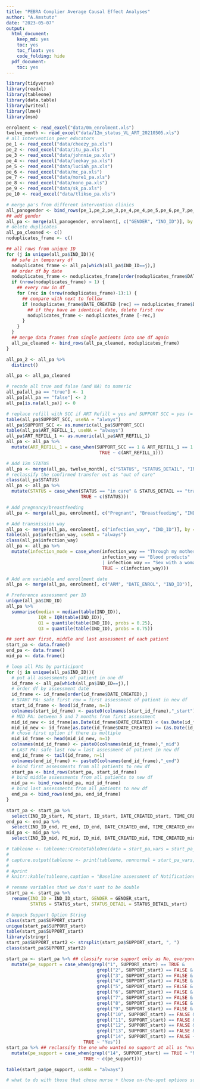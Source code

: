 ```yaml
---
title: "PEBRA Complier Average Causal Effect Analyses"
author: "A.Amstutz"
date: "2023-05-07"
output:
  html_document:
    keep_md: yes
    toc: yes
    toc_float: yes
    code_folding: hide
  pdf_document:
    toc: yes
---
```


```r
library(tidyverse)
library(readxl)
library(tableone)
library(data.table)
library(writexl)
library(lme4)
library(msm)

```

```r
enrolment <- read_excel("data/0m_enrolment.xls")
twelve_month <- read_excel("data/12m_status_VL_ART_20210505.xls")
# all intervention peer educators
pe_1 <- read_excel("data/cheezy_pa.xls")
pe_2 <- read_excel("data/itu_pa.xls")
pe_3 <- read_excel("data/johnnie_pa.xls")
pe_4 <- read_excel("data/leekay_pa.xls")
pe_5 <- read_excel("data/luciah_pa.xls")
pe_6 <- read_excel("data/mc_pa.xls")
pe_7 <- read_excel("data/more1_pa.xls")
pe_8 <- read_excel("data/nono_pa.xls")
pe_9 <- read_excel("data/sk_pa.xls")
pe_10 <- read_excel("data/tlikso_pa.xls")

```

```r
# merge pa's from different intervention clinics
all_panogender <- bind_rows(pe_1,pe_2,pe_3,pe_4,pe_4,pe_5,pe_6,pe_7,pe_8,pe_9,pe_10)
## add gender
all_pa <- merge(all_panogender, enrolment[, c("GENDER", "IND_ID")], by = "IND_ID")
# delete duplicates
all_pa_cleaned <- c()
noduplicates_frame <- c()

## all rows from unique ID
for (j in unique(all_pa$IND_ID)){
  ## safe in temporary df
  noduplicates_frame <- all_pa[which(all_pa$IND_ID==j),]
  ## order df by date
  noduplicates_frame <- noduplicates_frame[order(noduplicates_frame$DATE_CREATED),]
  if (nrow(noduplicates_frame) > 1) {
    ## every row in df
    for (rec in (nrow(noduplicates_frame)-1):1) {
      ## compare with next to follow
      if (noduplicates_frame$DATE_CREATED [rec] == noduplicates_frame$DATE_CREATED [rec+1]){
        ## if they have an identical date, delete first row
        noduplicates_frame <- noduplicates_frame [-rec,]
      }
    }
  }
  ## merge data frames from single patients into one df again
  all_pa_cleaned <- bind_rows(all_pa_cleaned, noduplicates_frame)
}

all_pa_2 <- all_pa %>% 
  distinct()

all_pa <- all_pa_cleaned

# recode all true and false (and NA) to numeric
all_pa[all_pa == "true"] <- 1
all_pa[all_pa == "false"] <- 2
all_pa[is.na(all_pa)] <- 0

# replace refill with SCC if ART Refill = yes and SUPPORT SCC = yes (= SCC wished and available)
table(all_pa$SUPPORT_SCC, useNA = "always")
all_pa$SUPPORT_SCC <- as.numeric(all_pa$SUPPORT_SCC)
table(all_pa$ART_REFILL_1, useNA = "always")
all_pa$ART_REFILL_1 <- as.numeric(all_pa$ART_REFILL_1)
all_pa <- all_pa %>%
  mutate(ART_REFILL_1 = case_when(SUPPORT_SCC == 1 & ART_REFILL_1 == 1 ~ 6,
                                   TRUE ~ c(ART_REFILL_1)))

# Add 12m STATUS
all_pa <- merge(all_pa, twelve_month[, c("STATUS", "STATUS_DETAIL", "IND_ID")], by = "IND_ID")
# reclassify the confirmed transfer out as "out of care"
class(all_pa$STATUS)
all_pa <- all_pa %>% 
  mutate(STATUS = case_when(STATUS == "in care" & STATUS_DETAIL == "transfer" ~ "out of care",
                            TRUE ~ c(STATUS)))

# Add pregnancy/breastfeeding
all_pa <- merge(all_pa, enrolment[, c("Pregnant", "Breastfeeding", "IND_ID")], by = "IND_ID")

# Add transmission way
all_pa <- merge(all_pa, enrolment[, c("infection_way", "IND_ID")], by = "IND_ID")
table(all_pa$infection_way, useNA = "always")
class(all_pa$infection_way)
all_pa <- all_pa %>% 
  mutate(infection_mode = case_when(infection_way == "Through my mother" ~ "vertical",
                                    infection_way == "Blood products" | infection_way == "Sex with a man" 
                                    | infection_way == "Sex with a woman" ~ "horizontal",
                                    TRUE ~ c(infection_way)))

```

```r
# Add arm variable and enrollment date
all_pa <- merge(all_pa, enrolment[, c("ARM", "DATE_ENROL", "IND_ID")], by = "IND_ID")

# Preference assessment per ID
unique(all_pa$IND_ID)
all_pa %>%
  summarise(median = median(table(IND_ID)),
            IQR = IQR(table(IND_ID)),
            Q1 = quantile(table(IND_ID), probs = 0.25),
            Q3 = quantile(table(IND_ID), probs = 0.75))

## sort our first, middle and last assessment of each patient
start_pa <- data.frame()
end_pa <- data.frame()
mid_pa <- data.frame()

# loop all PAs by participant
for (j in unique(all_pa$IND_ID)){
  # put all assessments of patient in one df
  id_frame <- all_pa[which(all_pa$IND_ID==j),]
  # order df by assessment date
  id_frame <- id_frame[order(id_frame$DATE_CREATED),]
  # START PA: safe first row = first assessment of patient in new df
  start_id_frame <- head(id_frame, n=1)
  colnames(start_id_frame) <- paste0(colnames(start_id_frame),"_start")
  # MID PA: between 5 and 7 months from first assessment
  mid_id_new <- id_frame[as.Date(id_frame$DATE_CREATED) < (as.Date(id_frame$DATE_CREATED[1]) + months(7)),]
  mid_id_new <- id_frame[as.Date(id_frame$DATE_CREATED) >= (as.Date(id_frame$DATE_CREATED[1]) + months(5)),]
  # chose first option if there is multiple
  mid_id_frame <- head(mid_id_new, n=1)
  colnames(mid_id_frame) <- paste0(colnames(mid_id_frame),"_mid")
  # LAST PA: safe last row = last assessment of patient in new df
  end_id_frame <- tail(id_frame, n=1)
  colnames(end_id_frame) <- paste0(colnames(end_id_frame),"_end")
  # bind first assessments from all patients to new df
  start_pa <- bind_rows(start_pa, start_id_frame)
  # bind middle assessments from all patients to new df
  mid_pa <- bind_rows(mid_pa, mid_id_frame)
  # bind last assessments from all patients to new df
  end_pa <- bind_rows(end_pa, end_id_frame)
}

start_pa <- start_pa %>% 
  select(IND_ID_start, PE_start, ID_start, DATE_CREATED_start, TIME_CREATED_start, DATE_ENROL_start, everything())
end_pa <- end_pa %>% 
  select(IND_ID_end, PE_end, ID_end, DATE_CREATED_end, TIME_CREATED_end, DATE_ENROL_end, everything())
mid_pa <- mid_pa %>% 
  select(IND_ID_mid, PE_mid, ID_mid, DATE_CREATED_mid, TIME_CREATED_mid, DATE_ENROL_mid, everything())

# tableone <- tableone::CreateTableOne(data = start_pa,vars = start_pa_vars[!start_pa_vars == "GENDER"],strata = "GENDER",includeNA = TRUE,test = FALSE,addOverall = TRUE)
# 
# capture.output(tableone <- print(tableone, nonnormal = start_pa_vars,catDigits = 1,SMD = TRUE,showAllLevels = TRUE,test = FALSE,printToggle = FALSE,missing = FALSE))
#
# #print
# knitr::kable(tableone,caption = "Baseline assessment of Notifications, missing values in categorical variables: NAs")

```

```r
# rename variables that we don't want to be double
start_pa <- start_pa %>% 
  rename(IND_ID = IND_ID_start, GENDER = GENDER_start, 
         STATUS = STATUS_start, STATUS_DETAIL = STATUS_DETAIL_start)

# Unpack Support Option String
class(start_pa$SUPPORT_start)
unique(start_pa$SUPPORT_start)
table(start_pa$SUPPORT_start)
library(stringr)
start_pa$SUPPORT_start2 <- strsplit(start_pa$SUPPORT_start, ", ")
class(start_pa$SUPPORT_start2)

start_pa <- start_pa %>% ## classify nurse support only as No, everyone else chose some pe support
  mutate(pe_support = case_when(grepl("1", SUPPORT_start) == TRUE & 
                                  grepl("2", SUPPORT_start) == FALSE & 
                                  grepl("3", SUPPORT_start) == FALSE &
                                  grepl("4", SUPPORT_start) == FALSE &
                                  grepl("5", SUPPORT_start) == FALSE &
                                  grepl("6", SUPPORT_start) == FALSE &
                                  grepl("7", SUPPORT_start) == FALSE &
                                  grepl("8", SUPPORT_start) == FALSE &
                                  grepl("9", SUPPORT_start) == FALSE &
                                  grepl("10", SUPPORT_start) == FALSE &
                                  grepl("11", SUPPORT_start) == FALSE &
                                  grepl("12", SUPPORT_start) == FALSE &
                                  grepl("13", SUPPORT_start) == FALSE &
                                  grepl("14", SUPPORT_start) == FALSE ~ "No",
                             TRUE ~ "Yes"))
start_pa %>% ## reclassify the one who wanted no support at all as "nurse support only" / "no PE support"
  mutate(pe_support = case_when(grepl("14", SUPPORT_start) == TRUE ~ "No",
                             TRUE ~ c(pe_support)))

table(start_pa$pe_support, useNA = "always")

# what to do with those that chose nurse + those on-the-spot options such as cds demo? -> for now leave them in PE support



```

